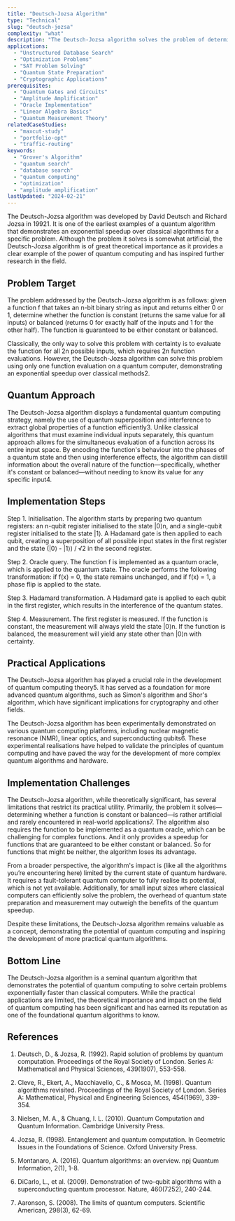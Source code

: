 ```yaml
---
title: "Deutsch-Jozsa Algorithm"
type: "Technical"
slug: "deutsch-jozsa"
complexity: "what"
description: "The Deutsch-Jozsa algorithm solves the problem of determining if a black-box function is constant or balanced in a single query, offering an exponential speedup compared to classical deterministic approaches."
applications:
  - "Unstructured Database Search"
  - "Optimization Problems"
  - "SAT Problem Solving"
  - "Quantum State Preparation"
  - "Cryptographic Applications"
prerequisites:
  - "Quantum Gates and Circuits"
  - "Amplitude Amplification"
  - "Oracle Implementation"
  - "Linear Algebra Basics"
  - "Quantum Measurement Theory"
relatedCaseStudies:
  - "maxcut-study"
  - "portfolio-opt"
  - "traffic-routing"
keywords:
  - "Grover's Algorithm"
  - "quantum search"
  - "database search"
  - "quantum computing"
  - "optimization"
  - "amplitude amplification"
lastUpdated: "2024-02-21"
---
```


The Deutsch-Jozsa algorithm was developed by David Deutsch and Richard Jozsa in 19921. It is one of the earliest examples of a quantum algorithm that demonstrates an exponential speedup over classical algorithms for a specific problem. Although the problem it solves is somewhat artificial, the Deutsch-Jozsa algorithm is of great theoretical importance as it provides a clear example of the power of quantum computing and has inspired further research in the field.

## Problem Target

The problem addressed by the Deutsch-Jozsa algorithm is as follows: given a function f that takes an n-bit binary string as input and returns either 0 or 1, determine whether the function is constant (returns the same value for all inputs) or balanced (returns 0 for exactly half of the inputs and 1 for the other half). The function is guaranteed to be either constant or balanced.

Classically, the only way to solve this problem with certainty is to evaluate the function for all 2n possible inputs, which requires 2n function evaluations. However, the Deutsch-Jozsa algorithm can solve this problem using only one function evaluation on a quantum computer, demonstrating an exponential speedup over classical methods2.

## Quantum Approach

The Deutsch-Jozsa algorithm displays a fundamental quantum computing strategy, namely the use of quantum superposition and interference to extract global properties of a function efficiently3. Unlike classical algorithms that must examine individual inputs separately, this quantum approach allows for the simultaneous evaluation of a function across its entire input space. By encoding the function's behaviour into the phases of a quantum state and then using interference effects, the algorithm can distill information about the overall nature of the function—specifically, whether it's constant or balanced—without needing to know its value for any specific input4.

## Implementation Steps

Step 1. Initialisation. The algorithm starts by preparing two quantum registers: an n-qubit register initialised to the state |0⟩n, and a single-qubit register initialised to the state |1⟩. A Hadamard gate is then applied to each qubit, creating a superposition of all possible input states in the first register and the state (|0⟩ - |1⟩) / √2 in the second register.

Step 2. Oracle query. The function f is implemented as a quantum oracle, which is applied to the quantum state. The oracle performs the following transformation: if f(x) = 0, the state remains unchanged, and if f(x) = 1, a phase flip is applied to the state.

Step 3. Hadamard transformation. A Hadamard gate is applied to each qubit in the first register, which results in the interference of the quantum states.

Step 4. Measurement. The first register is measured. If the function is constant, the measurement will always yield the state |0⟩n. If the function is balanced, the measurement will yield any state other than |0⟩n with certainty.

## Practical Applications

The Deutsch-Jozsa algorithm has played a crucial role in the development of quantum computing theory5. It has served as a foundation for more advanced quantum algorithms, such as Simon's algorithm and Shor's algorithm, which have significant implications for cryptography and other fields.

The Deutsch-Jozsa algorithm has been experimentally demonstrated on various quantum computing platforms, including nuclear magnetic resonance (NMR), linear optics, and superconducting qubits6. These experimental realisations have helped to validate the principles of quantum computing and have paved the way for the development of more complex quantum algorithms and hardware.

## Implementation Challenges

The Deutsch-Jozsa algorithm, while theoretically significant, has several limitations that restrict its practical utility. Primarily, the problem it solves—determining whether a function is constant or balanced—is rather artificial and rarely encountered in real-world applications7. The algorithm also requires the function to be implemented as a quantum oracle, which can be challenging for complex functions. And it only provides a speedup for functions that are guaranteed to be either constant or balanced. So for functions that might be neither, the algorithm loses its advantage.

From a broader perspective, the algorithm's impact is (like all the algorithms you’re encountering here) limited by the current state of quantum hardware. It requires a fault-tolerant quantum computer to fully realise its potential, which is not yet available. Additionally, for small input sizes where classical computers can efficiently solve the problem, the overhead of quantum state preparation and measurement may outweigh the benefits of the quantum speedup.

Despite these limitations, the Deutsch-Jozsa algorithm remains valuable as a concept, demonstrating the potential of quantum computing and inspiring the development of more practical quantum algorithms.

## Bottom Line

The Deutsch-Jozsa algorithm is a seminal quantum algorithm that demonstrates the potential of quantum computing to solve certain problems exponentially faster than classical computers. While the practical applications are limited, the theoretical importance and impact on the field of quantum computing has been significant and has earned its reputation as one of the foundational quantum algorithms to know.

## References

1. Deutsch, D., & Jozsa, R. (1992). Rapid solution of problems by quantum computation. Proceedings of the Royal Society of London. Series A: Mathematical and Physical Sciences, 439(1907), 553-558.

2. Cleve, R., Ekert, A., Macchiavello, C., & Mosca, M. (1998). Quantum algorithms revisited. Proceedings of the Royal Society of London. Series A: Mathematical, Physical and Engineering Sciences, 454(1969), 339-354.

3. Nielsen, M. A., & Chuang, I. L. (2010). Quantum Computation and Quantum Information. Cambridge University Press.

4. Jozsa, R. (1998). Entanglement and quantum computation. In Geometric Issues in the Foundations of Science. Oxford University Press.

5. Montanaro, A. (2016). Quantum algorithms: an overview. npj Quantum Information, 2(1), 1-8.

6. DiCarlo, L., et al. (2009). Demonstration of two-qubit algorithms with a superconducting quantum processor. Nature, 460(7252), 240-244.

7. Aaronson, S. (2008). The limits of quantum computers. Scientific American, 298(3), 62-69.